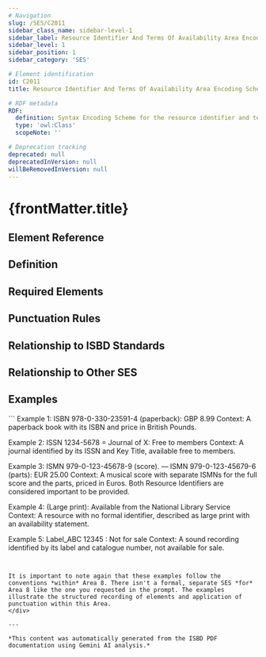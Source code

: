 ```yaml
---
# Navigation
slug: /SES/C2011
sidebar_class_name: sidebar-level-1
sidebar_label: Resource Identifier And Terms Of Availability Area Encoding Scheme
sidebar_level: 1
sidebar_position: 1
sidebar_category: 'SES'

# Element identification
id: C2011
title: Resource Identifier And Terms Of Availability Area Encoding Scheme

# RDF metadata
RDF:
  definition: Syntax Encoding Scheme for the resource identifier and terms of availability area (Area 8).
  type: 'owl:Class'
  scopeNote: ''

# Deprecation tracking
deprecated: null
deprecatedInVersion: null
willBeRemovedInVersion: null
---
```


# {frontMatter.title}

## Element Reference
<ElementReference frontMatter={frontMatter} />

## Definition

<div className="guid">

</div>

## Required Elements

<div className="guid">

</div>

## Punctuation Rules

<div className="guid">

</div>

## Relationship to ISBD Standards

<div className="guid">

</div>

## Relationship to Other SES

<div className="guid">

</div>

## Examples

<div className="stip">
```
Example 1: ISBN 978-0-330-23591-4 (paperback): GBP 8.99
Context:  A paperback book with its ISBN and price in British Pounds.

Example 2: ISSN 1234-5678 = Journal of X: Free to members
Context: A journal identified by its ISSN and Key Title, available free to members.

Example 3: ISMN 979-0-123-45678-9 (score). — ISMN 979-0-123-45679-6 (parts): EUR 25.00
Context: A musical score with separate ISMNs for the full score and the parts, priced in Euros. Both Resource Identifiers are considered important to be provided.

Example 4: (Large print): Available from the National Library Service
Context: A resource with no formal identifier, described as large print with an availability statement.

Example 5: Label_ABC 12345 : Not for sale
Context: A sound recording identified by its label and catalogue number, not available for sale.
```


It is important to note again that these examples follow the conventions *within* Area 8. There isn't a formal, separate SES *for* Area 8 like the one you requested in the prompt. The examples illustrate the structured recording of elements and application of punctuation within this Area.
</div>

---

*This content was automatically generated from the ISBD PDF documentation using Gemini AI analysis.*
